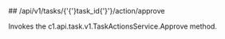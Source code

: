 
<MethodPill method="post" />
## /api/v1/tasks/{'{'}task_id{'}'}/action/approve

Invokes the c1.api.task.v1.TaskActionsService.Approve method.